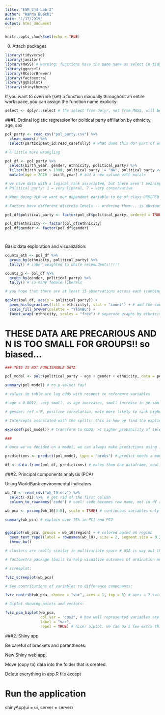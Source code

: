 ```yaml
---
title: "ESM 244 Lab 2"
author: "Hanna Buechi"
date: "1/17/2019"
output: html_document
---
```


```r
knitr::opts_chunk$set(echo = TRUE)
```


0. Attach packages
```r

library(tidyverse)
library(janitor)
library(MASS) # warning: functions have the same name as select in tidyverse
library(ggrepel)
library(RColorBrewer)
library(factoextra)
library(ggbiplot)
library(shinythemes)

```

If you want to override (set) a function manually throughout an entire workspace, you can assign the function name explicity:

```r

select <- dplyr::select # the select from dplyr, not from MASS, will be the default select function # also dplyr::select to call out that function everytime instead of making it default

```

###1. Ordinal logistic regression for political party affiliation by ethnicity, age, sex

```r

pol_party <- read_csv("pol_party.csv") %>% 
  clean_names() %>% 
  select(participant_id:read_carefully) # what does this do? part of wrangling # changed something about the titles of the columns

# A little more wrangling

pol_df <- pol_party %>% 
  select(birth_year, gender, ethnicity, political_party) %>% 
  filter(birth_year > 1900, political_party != "NA", political_party <= 7) %>% # only keep certain data points
  mutate(age = 2016 - birth_year) # add a new column with mutate

# we have data with a logical rank associated, but there aren't meaningful difference between the ranks
# Political party: 1 = very liberal, 7 = very conservative

# When doing OLR we want our dependent variable to be of class ORDERED FACTOR

# Factors have different discrete levels -- ordering them... is obvious.

pol_df$political_party <- factor(pol_df$political_party, ordered = TRUE, levels = c("1","2","3","4","5","6","7"))

pol_df$ethnicity <- factor(pol_df$ethnicity)
pol_df$gender <- factor(pol_df$gender)

                                
```

Basic data exploration and visualization:

```r

counts_eth <- pol_df %>% 
  group_by(ethnicity, political_party) %>% 
  tally() # super weighted to white respondents!!!!!

counts_g <- pol_df %>% 
  group_by(gender, political_party) %>% 
  tally() # so many female liberals

# you hope that there are at least 15 observations across each (combination of?) groups

ggplot(pol_df, aes(x = political_party)) +
  geom_histogram(aes(fill = ethnicity), stat = "count") + # add the counts of each bin
  scale_fill_brewer(palette = "YlGnBu") +
  facet_wrap(~ethnicity, scales = "free") # separate graphs by ethnicity, don't care if scales are the same # different numbers of bins # stacked bars without facet_wrap()

```

#   THESE DATA ARE PRECARIOUS AND N IS TOO SMALL FOR GROUPS!! so biased...

```r


### THIS IS NOT PUBLISHABLE DATA

pol_model <- polr(political_party ~ age + gender + ethnicity, data = pol_df) # data in variables must be the correct class

summary(pol_model) # no p-value! Yay!

# values in table are log odds with respect to reference variables

# age = 0.0012, very small, as age increases, small increase in person ranking them higher on the political party scale

# gender: ref = F, positive correlation, male more likely to rank higher on political scale (more conservative) than female (all else held equal)

# Intercepts associated with the splits: this is how we find the explicit equations associated with each split, along with odds/prop equation, we can find probabilities

exp(coef(pol_model)) # transform to ODDS; >1 higher probability of selected higher rank, =1 no difference

###

# Once we've decided on a model, we can always make predictions using it:

predictions <- predict(pol_model, type = "probs") # predict needs a model to use, based on the probabilities the model calculated # probability of person (each row) with probability they selected each political party level

df <- data.frame(pol_df, predictions) # makes them one dataframe, cool to see how well the model would predict each actual data point, eventually you can visualize model predictions and actual data

```

###2. Principal components analysis (PCA)

Using WorldBank environmental indicators

```r

wb_10 <- read_csv("wb_10.csv") %>% 
  select(-X1) %>%  # get rid of the first column
  column_to_rownames('code') # cool! code becomes row name, not in df anymore

wb_pca <- prcomp(wb_10[3:8], scale = TRUE) # continuous variables only # variables probably have very different scales, so normalize

summary(wb_pca) # explain over 75% in PC1 and PC2


ggbiplot(wb_pca, groups = wb_10$region) + # colored based on region
  geom_text_repel(label = rownames(wb_10), size = 2, segment.size = 0.2) + # adds the point text # could we label based on a column?
  theme_bw()

# clusters are really similar in multivariate space # USA is way out there producing GHG, etc....

# factoextra package (built to help visualize outcomes of ordination methods)

# screeplot:

fviz_screeplot(wb_pca)

# See contributions of variables to difference components:

fviz_contrib(wb_pca, choice = "var", axes = 1, top = 6) # axes = 2 switches to second PC, top 6 PCs

# Biplot showing points and vectors:

fviz_pca_biplot(wb_pca,
                col.var = "cos2", # how well represented variables are on the first PC # lighter colors are better represented in the biplot, aka. in PC1 # just look at the loadings of the PCs to see variables that contribute to other PCs (like 3, 4, etc.)
                label = "var",
                repel = TRUE) # nicer biplot, we can do a few extra things than in ggbiplot()

```

###2. Shiny app

Be careful of brackets and parantheses.

New Shiny web app.

Move (copy to) data into the folder that is created.

Delete everything in app.R file except 

# Run the application 
shinyApp(ui = ui, server = server)

































































